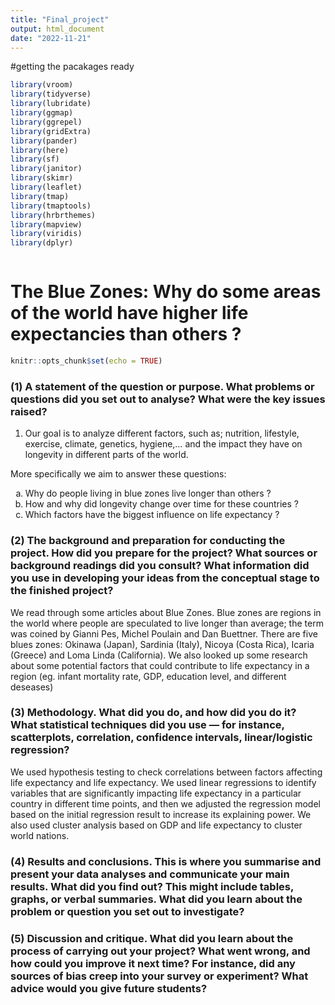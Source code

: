 ```yaml
---
title: "Final_project"
output: html_document
date: "2022-11-21"
---
```

#getting the pacakages ready
```r
library(vroom)
library(tidyverse)
library(lubridate)
library(ggmap)
library(ggrepel)
library(gridExtra)
library(pander)
library(here)
library(sf)
library(janitor)
library(skimr)
library(leaflet)
library(tmap)
library(tmaptools)
library(hrbrthemes)
library(mapview)
library(viridis)
library(dplyr)
```



```r


```



# The Blue Zones: Why do some areas of the world have higher life expectancies than others ?

```r
knitr::opts_chunk$set(echo = TRUE)
```


### (1) A statement of the question or purpose. What problems or questions did you set out to analyse? What were the key issues raised? 

(1) Our goal is to analyze different factors, such as; nutrition, lifestyle, exercise, climate, genetics, hygiene,... and the impact they have on longevity in different parts of the world.

More specifically we aim to answer these questions:

a. Why do people living in blue zones live longer than others ?
b. How and why did longevity change over time for these countries ?
c. Which factors have the biggest influence on life expectancy ?


### (2) The background and preparation for conducting the project. How did you prepare for the project? What sources or background readings did you consult? What information did you use in developing your ideas from the conceptual stage to the finished project? 

We read through some articles about Blue Zones. Blue zones are regions in the world where people are speculated to live longer than average; the term was coined by Gianni Pes, Michel Poulain and Dan Buettner. There are five blues zones: Okinawa (Japan), Sardinia (Italy), Nicoya (Costa Rica), Icaria (Greece) and Loma Linda (California). We also looked up some research about some potential factors that could contribute to life expectancy in a region (eg. infant mortality rate, GDP, education level, and different deseases)


### (3) Methodology. What did you do, and how did you do it? What statistical techniques did you use — for instance, scatterplots, correlation, confidence intervals, linear/logistic regression? 

We used hypothesis testing to check correlations between factors affecting life expectancy and life expectancy. We used linear regressions to identify  variables that are significantly impacting life expectancy in a particular country in different time points, and then we adjusted the regression model based on the initial regression result to increase its explaining power. We also used cluster analysis based on GDP and life expectancy to cluster world nations.

### (4) Results and conclusions. This is where you summarise and present your data analyses and communicate your main results. What did you find out? This might include tables, graphs, or verbal summaries. What did you learn about the problem or question you set out to investigate? 



### (5) Discussion and critique. What did you learn about the process of carrying out your project? What went wrong, and how could you improve it next time? For instance, did any sources of bias creep into your survey or experiment? What advice would you give future students? 
